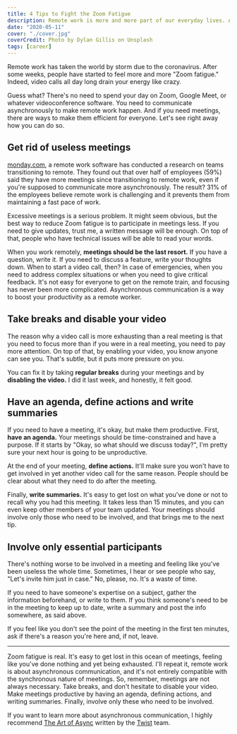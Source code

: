 ```yaml
---
title: 4 Tips to Fight the Zoom Fatigue
description: Remote work is more and more part of our everyday lives. And that means more Zoom meetings, which can be exhausting. Find out how you can fight that fatigue by reading this post.
date: "2020-05-11"
cover: "./cover.jpg"
coverCredit: Photo by Dylan Gillis on Unsplash
tags: [career]
---
```


Remote work has taken the world by storm due to the coronavirus. After some weeks, people have started to feel more and more "Zoom fatigue." Indeed, video calls all day long drain your energy like crazy.

Guess what? There's no need to spend your day on Zoom, Google Meet, or whatever videoconference software. You need to communicate asynchronously to make remote work happen. And if you need meetings, there are ways to make them efficient for everyone. Let's see right away how you can do so.

## Get rid of useless meetings

[monday.com](https://monday.com), a remote work software has conducted a research on teams transitioning to remote. They found out that over half of employees (59%) said they have more meetings since transitioning to remote work, even if you're supposed to communicate more asynchronously. The result? 31% of the employees believe remote work is challenging and it prevents them from maintaining a fast pace of work.

Excessive meetings is a serious problem. It might seem obvious, but the best way to reduce Zoom fatigue is to participate in meetings less. If you need to give updates, trust me, a written message will be enough. On top of that, people who have technical issues will be able to read your words.

When you work remotely, **meetings should be the last resort.** If you have a question, write it. If you need to discuss a feature, write your thoughts down. When to start a video call, then? In case of emergencies, when you need to address complex situations or when you need to give critical feedback. It's not easy for everyone to get on the remote train, and focusing has never been more complicated. Asynchronous communication is a way to boost your productivity as a remote worker.

## Take breaks and disable your video

The reason why a video call is more exhausting than a real meeting is that you need to focus more than if you were in a real meeting, you need to pay more attention. On top of that, by enabling your video, you know anyone can see you. That's subtle, but it puts more pressure on you.

You can fix it by taking **regular breaks** during your meetings and by **disabling the video.** I did it last week, and honestly, it felt good.

## Have an agenda, define actions and write summaries

If you need to have a meeting, it's okay, but make them productive. First, **have an agenda.** Your meetings should be time-constrained and have a purpose. If it starts by "Okay, so what should we discuss today?", I'm pretty sure your next hour is going to be unproductive.

At the end of your meeting, **define actions.** It'll make sure you won't have to get involved in yet another video call for the same reason. People should be clear about what they need to do after the meeting.

Finally, **write summaries.** It's easy to get lost on what you've done or not to recall why you had this meeting. It takes less than 15 minutes, and you can even keep other members of your team updated. Your meetings should involve only those who need to be involved, and that brings me to the next tip.

## Involve only essential participants

There's nothing worse to be involved in a meeting and feeling like you've been useless the whole time. Sometimes, I hear or see people who say, "Let's invite him just in case." No, please, no. It's a waste of time.

If you need to have someone's expertise on a subject, gather the information beforehand, or write to them. If you think someone's need to be in the meeting to keep up to date, write a summary and post the info somewhere, as said above.

If you feel like you don't see the point of the meeting in the first ten minutes, ask if there's a reason you're here and, if not, leave.

---

Zoom fatigue is real. It's easy to get lost in this ocean of meetings, feeling like you've done nothing and yet being exhausted. I'll repeat it, remote work is about asynchronous communication, and it's not entirely compatible with the synchronous nature of meetings. So, remember, meetings are not always necessary. Take breaks, and don't hesitate to disable your video. Make meetings productive by having an agenda, defining actions, and writing summaries. Finally, involve only these who need to be involved.

If you want to learn more about asynchronous communication, I highly recommend [The Art of Async](https://twist.com/remote-work-guides/remote-team-communication) written by the [Twist](https://twist.com/) team.
